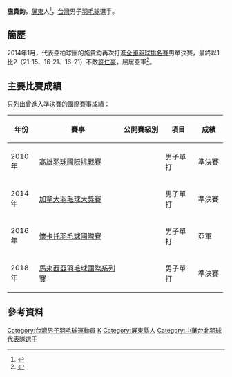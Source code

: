{{noteTA|G1=Badminton}}
{{Infobox 羽球選手
| playername              = 施貴鈞
| image                   = 
| size                    = 
| caption                 = 
| birth_name              = 
| date_of_birth           = 
| place_of_birth          = {{TWN}}[[屏東縣|屏東縣]]
| height                  = 
| weight                  = 
| event                   = 男子單打、男子雙打
| country                 = {{TPE}}
| years_active            = 
| handedness              = 
| coach                   = 
| highest_ranking         = 第75位（男單）
| date_of_highest_ranking = 2014年7月10日<ref name="highest-ranking">[http://bwfcontent.tournamentsoftware.com/ranking/player.aspx?id=6829&player=107865 BWF World Ranking - Ranking of SHIH Kuei Chun (67096)]{{en}}</ref>
| current_ranking         = 第154位（男單）<br/>第323位（男雙-[[劉韋奇|劉韋奇]]）
| date_of_current_ranking = 2016年9月15日<ref>[http://bwfcontent.tournamentsoftware.com/ranking/category.aspx?id=11873&category=472 BWF World Ranking - BWF世界排名榜 (9/15/2016) -  Men's singles] {{Wayback|url=http://bwfcontent.tournamentsoftware.com/ranking/category.aspx?id=11873&category=472 |date=20170305004545 }}{{en}}</ref><ref>[http://bwfcontent.tournamentsoftware.com/ranking/category.aspx?id=11873&category=474 BWF World Ranking - BWF世界排名榜 (9/15/2016) -  Men's doubles] {{Wayback|url=http://bwfcontent.tournamentsoftware.com/ranking/category.aspx?id=11873&category=474 |date=20170305004541 }}{{en}}</ref>
| played                  = 72勝–72負（男單）<br/>19勝–22負（男雙）<br/>2勝–6負（混雙）
| titles                  =
| bwf_profile             = A7BD4655-BD25-4C22-ACE9-0EC2335D135D
| bwf_id                  = 67096
| updated                 = 2016年9月17日
}}
{{MedalTableTop|width=286px}}
{{MedalSport | 男子[[羽毛球|羽毛球]]}}
{{MedalCompetition | [[中華民國全國運動會|中華民國全國運動會]]}}
{{MedalCountry | {{flagicon|ROC}} [[屏東縣|屏東縣]]}}
{{MedalBronze| [[中華民國100年全國運動會|2011年 彰化]] | [[中華民國100年全國運動會羽球比賽|男子單打]] }}
{{MedalBronze| [[中華民國104年全國運動會|2015年 高雄]] | [[中華民國104年全國運動會羽球比賽|男子單打]] }}
{{MedalBronze| [[中華民國106年全國運動會|2017年 宜蘭]] | [[中華民國106年全國運動會羽球比賽|男子單打]] }}
{{MedalBronze| [[中華民國108年全國運動會|2019年 桃園]] | [[中華民國108年全國運動會羽球比賽|男子團體]] }}
{{MedalBottom}}
'''施貴鈞'''{{bd|||||catIdx=S施}}，[[屏東縣|屏東]]人<ref>{{cite news|title=羽球排名賽》亞柏施貴鈞、土銀許仁豪男單爭冠|url=http://www.ltsports.com.tw/other/complex/102544-2014-01-15-10-40-51|newspaper=麗台體育報|date=2014-01-15|accessdate=2014-05-08|archive-date=2019-10-27|archive-url=https://web.archive.org/web/20191027002019/https://www.ltsports.com.tw/other/complex/102544-2014-01-15-10-40-51|dead-url=no}}</ref>，[[台灣|台灣]]男子[[羽毛球|羽毛球]]選手。

==簡歷==
2014年1月，代表亞柏球團的施貴鈞再次打進[[中華民國103年度第1次全國羽球排名賽|全國羽球排名賽]]男單決賽，最終以1比2（21-15、16-21、16-21）不敵[[許仁豪|許仁豪]]，屈居亞軍<ref>{{cite news|title=羽球排名賽》土銀許仁豪、亞柏廖曾配勇摘男單、雙冠軍|url=http://www.ltsports.com.tw/other/complex/102558-2014-01-16-09-39-35|newspaper=麗台體育報|date=2014-01-16|accessdate=2014-05-08|archive-date=2016-09-11|archive-url=https://web.archive.org/web/20160911152505/http://www.ltsports.com.tw/other/complex/102558-2014-01-16-09-39-35|dead-url=no}}</ref>。

==主要比賽成績==
只列出曾進入準決賽的國際賽事成績：
{| class=wikitable style="text-align:center; font-size:small;" 
!width="50"|年份
!width="180"|賽事
!width="80"|公開賽級別
!width="60"|項目
!width="50"|成績
|-
!rowspan="1"|2010年
|[[2010年高雄國際羽球挑戰賽|高雄羽球國際挑戰賽]]
|{{BWFIC}}
|男子單打
|bgcolor="#b8860b"|準決賽
|-
!rowspan="1"|2014年
|[[2014年加拿大羽毛球大獎賽|加拿大羽毛球大獎賽]]
|{{BWFGP}}
|男子單打
|bgcolor="#b8860b"|準決賽
|-
!rowspan="1"|2016年
|[[2016年懷卡托羽毛球國際賽|懷卡托羽毛球國際賽]]
|{{BWFFS}}
|男子單打
|bgcolor="silver"|亞軍
|-
!rowspan="1"|2018年
|[[2018年馬來西亞羽毛球國際系列賽|馬來西亞羽毛球國際系列賽]]
|{{BWFIS}}
|男子單打
|bgcolor="#b8860b"|準決賽
|}
{{BWF賽事級別索引}}

==參考資料==
{{Reflist}}

{{DEFAULTSORT:Shih Kuei Chun}}
[[Category:台灣男子羽毛球運動員|Category:台灣男子羽毛球運動員]]
[[Category:施姓|K]]
[[Category:屏東縣人|Category:屏東縣人]]
[[Category:中華台北羽球代表隊選手|Category:中華台北羽球代表隊選手]]